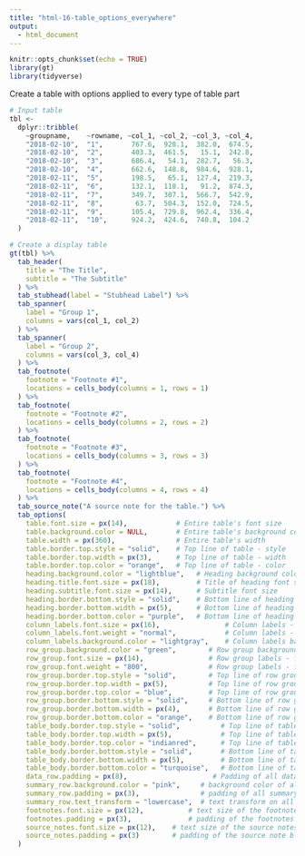 ```yaml
---
title: "html-16-table_options_everywhere"
output:
  - html_document
---
```


```r
knitr::opts_chunk$set(echo = TRUE)
library(gt)
library(tidyverse)
```

Create a table with options applied to every type of table part

```r
# Input table
tbl <-
  dplyr::tribble(
    ~groupname,    ~rowname, ~col_1, ~col_2, ~col_3, ~col_4,
    "2018-02-10",  "1",       767.6,  928.1,  382.0,  674.5,
    "2018-02-10",  "2",       403.3,  461.5,   15.1,  242.8,
    "2018-02-10",  "3",       686.4,   54.1,  282.7,   56.3,
    "2018-02-10",  "4",       662.6,  148.8,  984.6,  928.1,
    "2018-02-11",  "5",       198.5,   65.1,  127.4,  219.3,
    "2018-02-11",  "6",       132.1,  118.1,   91.2,  874.3,
    "2018-02-11",  "7",       349.7,  307.1,  566.7,  542.9,
    "2018-02-11",  "8",        63.7,  504.3,  152.0,  724.5,
    "2018-02-11",  "9",       105.4,  729.8,  962.4,  336.4,
    "2018-02-11",  "10",      924.2,  424.6,  740.8,  104.2
  )
```

```r
# Create a display table
gt(tbl) %>%
  tab_header(
    title = "The Title",
    subtitle = "The Subtitle"
  ) %>%
  tab_stubhead(label = "Stubhead Label") %>%
  tab_spanner(
    label = "Group 1",
    columns = vars(col_1, col_2)
  ) %>%
  tab_spanner(
    label = "Group 2",
    columns = vars(col_3, col_4)
  ) %>%
  tab_footnote(
    footnote = "Footnote #1",
    locations = cells_body(columns = 1, rows = 1)
  ) %>%
  tab_footnote(
    footnote = "Footnote #2",
    locations = cells_body(columns = 2, rows = 2)
  ) %>%
  tab_footnote(
    footnote = "Footnote #3",
    locations = cells_body(columns = 3, rows = 3)
  ) %>%
  tab_footnote(
    footnote = "Footnote #4",
    locations = cells_body(columns = 4, rows = 4)
  ) %>%
  tab_source_note("A source note for the table.") %>%
  tab_options(
    table.font.size = px(14),            # Entire table's font size
    table.background.color = NULL,       # Entire table's background color
    table.width = px(360),               # Entire table's width
    table.border.top.style = "solid",    # Top line of table - style
    table.border.top.width = px(3),      # Top line of table - width
    table.border.top.color = "orange",   # Top line of table - color
    heading.background.color = "lightblue",   # Heading background color
    heading.title.font.size = px(18),         # Title of heading font size
    heading.subtitle.font.size = px(14),      # Subtitle font size
    heading.border.bottom.style = "solid",    # Bottom line of heading - style
    heading.border.bottom.width = px(5),      # Bottom line of heading - width
    heading.border.bottom.color = "purple",   # Bottom line of heading - color
    column_labels.font.size = px(16),                # Column labels - font size
    column_labels.font.weight = "normal",            # Column labels - font weight
    column_labels.background.color = "lightgray",    # Column labels background color
    row_group.background.color = "green",        # Row group background color
    row_group.font.size = px(14),                # Row group labels - font size
    row_group.font.weight = "800",               # Row group labels - font weight
    row_group.border.top.style = "solid",        # Top line of row group - style
    row_group.border.top.width = px(5),          # Top line of row group - width
    row_group.border.top.color = "blue",         # Top line of row group - color
    row_group.border.bottom.style = "solid",     # Bottom line of row group - style
    row_group.border.bottom.width = px(4),       # Bottom line of row group - width
    row_group.border.bottom.color = "orange",    # Bottom line of row group - color
    table_body.border.top.style = "solid",          # Top line of table body - style
    table_body.border.top.width = px(5),            # Top line of table body - width
    table_body.border.top.color = "indianred",      # Top line of table body - color
    table_body.border.bottom.style = "solid",       # Bottom line of table body - style
    table_body.border.bottom.width = px(5),         # Bottom line of table body - width
    table_body.border.bottom.color = "turquoise",   # Bottom line of table body - color
    data_row.padding = px(8),                     # Padding of all data rows (stub & table body)
    summary_row.background.color = "pink",     # background color of all summary rows (stub & table body)
    summary_row.padding = px(3),               # padding of all summary rows (stub & table body)
    summary_row.text_transform = "lowercase",  # text transform on all summary row labels
    footnotes.font.size = px(12),           # text size of the footnotes block
    footnotes.padding = px(3),              # padding of the footnotes block
    source_notes.font.size = px(12),    # text size of the source notes block
    source_notes.padding = px(3)        # padding of the source note block
  )
```
